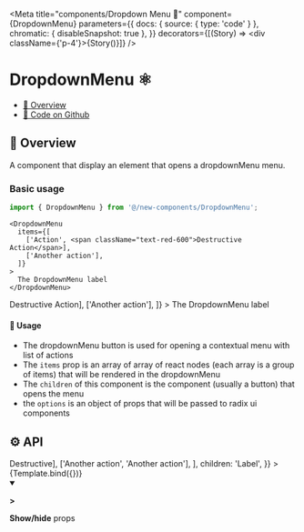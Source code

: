 

<Meta
  title="components/Dropdown Menu 🧬"
  component={DropdownMenu}
  parameters={{
    docs: { source: { type: 'code' } },
    chromatic: { disableSnapshot: true },
  }}
  decorators={[(Story) => <div className={'p-4'}>{Story()}</div>]}
/>

# DropdownMenu ⚛️

- [🧰 Overview](#-overview)
- [🐙 Code on Github](https://github.com/hasura/graphql-engine-mono/tree/main/console/src/new-components/DropdownMenu/DropdownMenu.tsx)

## 🧰 Overview

A component that display an element that opens a dropdownMenu menu.

### Basic usage

```ts
import { DropdownMenu } from '@/new-components/DropdownMenu';
```

```tsx
<DropdownMenu
  items={[
    ['Action', <span className="text-red-600">Destructive Action</span>],
    ['Another action'],
  ]}
>
  The DropdownMenu label
</DropdownMenu>
```

<Canvas>
  <Story name="Overview">
    <div>
      <DropdownMenu
        items={[
          ['Action', <span className="text-red-600">Destructive Action</span>],
          ['Another action'],
        ]}
      >
        The DropdownMenu label
      </DropdownMenu>
    </div>
  </Story>
</Canvas>

#### 🚦 Usage

- The dropdownMenu button is used for opening a contextual menu with list of actions
- The `items` prop is an array of array of react nodes (each array is a group of items) that will be rendered in the dropdownMenu
- The `children` of this component is the component (usually a button) that opens the menu
- the `options` is an object of props that will be passed to radix ui components

## ⚙️ API


<Canvas>
  <Story
    name="API playground"
    args={{
      items: [
        ['Action', <span className="text-red-600">Destructive</span>],
        ['Another action', 'Another action'],
      ],
      children: 'Label',
    }}
  >
    {Template.bind({})}
  </Story>
</Canvas>

<details open>
  <summary className="mdx-collapsible-section">
    <p className="mdx-collapsible-section__chevron">
      <strong>&gt;</strong>
    </p>
    <p className="mdx-collapsible-section__label">
      <strong>Show/hide</strong> props
    </p>
  </summary>
  <ArgsTable story="API playground" />
</details>
